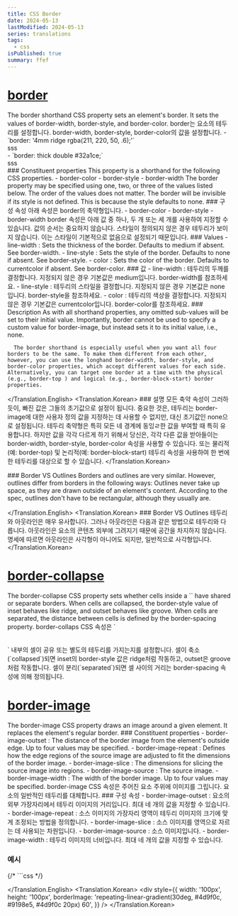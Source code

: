 ```yaml
---
title: CSS Border
date: 2024-05-13
lastModified: 2024-05-13
series: translations
tags: 
  - css
isPublished: true
summary: ffef
---
```

# [border](https://developer.mozilla.org/en-US/docs/Web/CSS/border)



<Translation>
  <Translation.English>
      The border shorthand CSS property sets an element's border. It sets the values of border-width, border-style, and border-color.
  </Translation.English>
  <Translation.Korean>
      border는 요소의 테두리를 설정합니다. border-width, border-style, border-color의 값을 설정합니다.
      - `border: '4mm ridge rgba(211, 220, 50, .6);'`
      <div style={{ border: '4mm ridge rgba(211, 220, 50, .6);' }}>sss</div>
      - `border: thick double #32a1ce;`
      <div style={{ border: 'thick double #32a1ce' }}>sss</div>
  </Translation.Korean>
</Translation>

<Translation>
  <Translation.English>
      ### Constituent properties
      This property is a shorthand for the following CSS properties.
      - border-color
      - border-style
      - border-width
      The border property may be specified using one, two, or three of the values listed below. The order of the values does not matter.
      <Callout type='info' title='Note'>The border will be invisible if its style is not defined. This is because the style defaults to none.</Callout>
  </Translation.English>
  <Translation.Korean>
      ### 구성 속성
      아래 속성은 border의 축약형입니다.
      - border-color
      - border-style
      - border-width
      border 속성은 아래 값 중 하나, 두 개 또는 세 개를 사용하여 지정할 수 있습니다. 값의 순서는 중요하지 않습니다.
      <Callout type='info' title='참고'>스타일이 정의되지 않은 경우 테두리가 보이지 않습니다. 이는 스타일이 기본적으로 없음으로 설정되기 때문입니다.</Callout>
  </Translation.Korean>
</Translation>

<Translation>
  <Translation.English>
      ### Values
      - line-width : Sets the thickness of the border. Defaults to medium if absent. See border-width.
      - line-style : Sets the style of the border. Defaults to none if absent. See border-style.
      - color : Sets the color of the border. Defaults to currentcolor if absent. See border-color.
  </Translation.English>
  <Translation.Korean>
      ### 값
      - line-width : 테두리의 두께를 결정합니다. 지정되지 않은 경우 기본값은 medium입니다. border-width를 참조하세요.
      - line-style : 테두리의 스타일을 결정합니다. 지정되지 않은 경우 기본값은 none입니다. border-style을 참조하세요.
      - color : 테두리의 색상을 결정합니다. 지정되지 않은 경우 기본값은 currentcolor입니다. border-color를 참조하세요.
  </Translation.Korean>
</Translation>

<Translation>
  <Translation.English>
      ### Description
      As with all shorthand properties, any omitted sub-values will be set to their initial value. Importantly, border cannot be used to specify a custom value for border-image, but instead sets it to its initial value, i.e., none.

      The border shorthand is especially useful when you want all four borders to be the same. To make them different from each other, however, you can use the longhand border-width, border-style, and border-color properties, which accept different values for each side. Alternatively, you can target one border at a time with the physical (e.g., border-top ) and logical (e.g., border-block-start) border properties.


  </Translation.English>
  <Translation.Korean>
      ### 설명
      모든 축약 속성이 그러하듯이, 빠진 값은 그들의 초기값으로 설정이 됩니다. 중요한 것은, 테두리는 border-image에 대한 사용자 정의 값을 지정하는 데 사용할 수 없지만, 대신 초기값인 none으로 설정됩니다.
      테두리 축약형은 특히 모든 네 경계에 동잉ㄹ한 값을 부여할 때 특히 유용합니다. 하지만 값을 각각 다르게 하기 위해서 당신은, 각각 다른 값을 받아들이는 border-width, border-style, border-color 속성을 사용할 수 있습니다. 또는 물리적(예: border-top) 및 논리적(예: border-block-start) 테두리 속성을 사용하여 한 번에 한 테두리를 대상으로 할 수 있습니다.
  </Translation.Korean>
</Translation>

<Translation>
  <Translation.English>
      ### Border VS Outlines
      Borders and outlines are very similar. However, outlines differ from borders in the following ways:
      Outlines never take up space, as they are drawn outside of an element's content.
      According to the spec, outlines don't have to be rectangular, although they usually are.

  </Translation.English>
  <Translation.Korean>
      ### Border VS Outlines
      테두리와 아웃라인은 매우 유사합니다. 그러나 아웃라인은 다음과 같은 방법으로 테두리와 다릅니다.
      아웃라인은 요소의 콘텐츠 외부에 그려지기 때문에 공간을 차지하지 않습니다.
      명세에 따르면 아웃라인은 사각형이 아니어도 되지만, 일반적으로 사각형입니다.
  </Translation.Korean>
</Translation>

# [border-collapse](https://developer.mozilla.org/en-US/docs/Web/CSS/border-collapse)
<Translation>
  <Translation.English>
      The border-collapse CSS property sets whether cells inside a `<table>` have shared or separate borders.
      When cells are collapsed, the border-style value of inset behaves like ridge, and outset behaves like groove.
      When cells are separated, the distance between cells is defined by the border-spacing property.
  </Translation.English>
  <Translation.Korean>
      border-collaps CSS 속성은 `<table>` 내부의 셀이 공유 또는 별도의 테두리를 가지는지를 설정합니다.
      셀이 축소(`collapsed`)되면 inset의 border-style 값은 ridge처럼 작동하고, outset은 groove처럼 작동합니다.
      셀이 분리(`separated`)되면 셀 사이의 거리는 border-spacing 속성에 의해 정의됩니다.
  </Translation.Korean>
</Translation>

# [border-image](https://developer.mozilla.org/en-US/docs/Web/CSS/border-image)
<Translation>
  <Translation.English>
      The border-image CSS property draws an image around a given element. It replaces the element's regular border.
      ### Constituent properties
      - border-image-outset : The distance of the border image from the element's outside edge. Up to four values may be specified. 
      - border-image-repeat : Defines how the edge regions of the source image are adjusted to fit the dimensions of the border image. 
      - border-image-slice : The dimensions for slicing the source image into regions.
      - border-image-source : The source image.
      - border-image-width : The width of the border image. Up to four values may be specified.
  </Translation.English>
  <Translation.Korean>
      border-image CSS 속성은 주어진 요소 주위에 이미지를 그립니다. 요소의 일반적인 테두리를 대체합니다.
      ### 구성 속성
      - border-image-outset : 요소의 외부 가장자리에서 테두리 이미지의 거리입니다. 최대 네 개의 값을 지정할 수 있습니다.
      - border-image-repeat : 소스 이미지의 가장자리 영역이 테두리 이미지의 크기에 맞게 조정되는 방법을 정의합니다.
      - border-image-slice : 소스 이미지를 영역으로 자르는 데 사용되는 차원입니다.
      - border-image-source : 소스 이미지입니다.
      - border-image-width : 테두리 이미지의 너비입니다. 최대 네 개의 값을 지정할 수 있습니다.
  </Translation.Korean>
</Translation>

### 예시
<Translation>
  <Translation.English>
      {/* ```css */}

  </Translation.English>
  <Translation.Korean>
      <div style={{
        width: '100px',
        height: '100px',
        borderImage: 'repeating-linear-gradient(30deg, #4d9f0c, #9198e5, #4d9f0c 20px) 60',
      }} />
  </Translation.Korean>
</Translation>